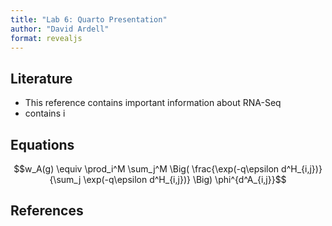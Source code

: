 ```yaml
---
title: "Lab 6: Quarto Presentation"
author: "David Ardell"
format: revealjs
---
```


## Literature

- This reference contains important information about RNA-Seq
- contains i

## Equations

$$w_A(g) \equiv \prod_i^M \sum_j^M \Big( \frac{\exp(-q\epsilon d^H_{i,j})}{\sum_j \exp(-q\epsilon d^H_{i,j})} \Big) \phi^{d^A_{i,j}}$$ 

## References